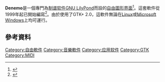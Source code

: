 {{Infobox software
| name = Denemo
| screenshot = [[File:Screenshot-Denemo.png|250px]]
| caption = Linux上面的Denemo 0.7.5
| developer = Jeremiah Benham, Nils Gey, Richard Shann,
| frequently updated = yes
| operating system = [[Linux|Linux]]、[[Microsoft_Windows|Windows]]
| genre = [[制谱软件|制谱软件]]、{{link-en|音序器|Music sequencer}}
| license = [[GNU_General_Public_License|GNU General Public License]]
| website = [http://www.denemo.org/ www.denemo.org]
}}
'''Denemo'''是一個專門為[[制谱软件|制谱软件]][[GNU_LilyPond|GNU LilyPond]]而設的[[自由軟件|自由]][[圖形界面|圖形界面]]<ref name=savannah>{{cite web|url=http://savannah.gnu.org/projects/denemo|title=GNU Denemo, a gtk+ frontend to GNU Lilypond - Summary|publisher=[[GNU_Savannah|GNU Savannah]]|accessdate=2009-01-19|archive-date=2009-02-13|archive-url=https://web.archive.org/web/20090213232019/http://savannah.gnu.org/projects/denemo|dead-url=no}}</ref>。這套軟件從1999年起已開始編寫<ref name=LinuxJournal>{{cite web
|url= http://www.linuxjournal.com/article/8928
|accessdate= 2009-07-01
|title= LilyPond Helper Applications: Development status
|date= 2006-03-15
|first= Dave
|last= Phillips
|publisher= [[Linux_Journal|Linux Journal]]
|language= en
|archive-date= 2009-02-13
|archive-url= https://web.archive.org/web/20090213171313/http://www.linuxjournal.com/article/8928
|dead-url= no
}}</ref>。由於使用了GTK+ 2.0，這軟件無論在[[Linux|Linux]]或[[Microsoft_Windows|Microsoft Windows]]上均可運行。

== 參考資料 ==
{{reflist}}

{{自由軟體小作品}}

[[Category:自由軟件|Category:自由軟件]]
[[Category:音樂軟件|Category:音樂軟件]]
[[Category:应用软件|Category:应用软件]]
[[Category:GTK|Category:GTK]]
[[Category:MIDI|Category:MIDI]]